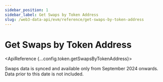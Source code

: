 ```yaml
---
sidebar_position: 1
sidebar_label: Get Swaps by Token Address
slug: /web3-data-api/evm/reference/get-swaps-by-token-address
---
```




# Get Swaps by Token Address <MainnetBadge />

<SolanaApiBanner
  customTitle="Looking for swaps by token address on Solana?"
  customText="Access swaps by token address data using our powerful Solana API"
  customButtonText="Explore Solana API"
  customButtonLink="/web3-data-api/solana/reference/get-swaps-by-token-address"
/>

<ApiReference {...config.token.getSwapsByTokenAddress}>
  <Admonition type="info" title="Note">
    <p>
      Swaps data is synced and available only from September 2024 onwards. Data
      prior to this date is not included.
    </p>
  </Admonition>
</ApiReference>
